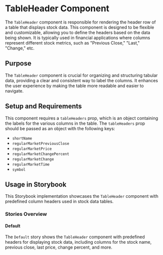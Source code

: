 
<Meta title="Components/TableHeader" />

# TableHeader Component

The `TableHeader` component is responsible for rendering the header row of a table that displays stock data. This component is designed to be flexible and customizable, allowing you to define the headers based on the data being shown. It is typically used in financial applications where columns represent different stock metrics, such as "Previous Close," "Last," "Change," etc.

## Purpose

The `TableHeader` component is crucial for organizing and structuring tabular data, providing a clear and consistent way to label the columns. It enhances the user experience by making the table more readable and easier to navigate.

## Setup and Requirements

This component requires a `tableHeaders` prop, which is an object containing the labels for the various columns in the table. The `tableHeaders` prop should be passed as an object with the following keys:

- `shortName`
- `regularMarketPreviousClose`
- `regularMarketPrice`
- `regularMarketChangePercent`
- `regularMarketChange`
- `regularMarketTime`
- `symbol`

## Usage in Storybook

This Storybook implementation showcases the `TableHeader` component with predefined column headers used in stock data tables.

### Stories Overview

#### Default

The `Default` story shows the `TableHeader` component with predefined headers for displaying stock data, including columns for the stock name, previous close, last price, change percent, and more.
